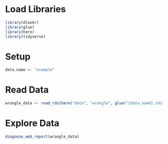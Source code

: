# Load Libraries
```r
library(dlookr)
library(glue)
library(here)
library(tidyverse)
```

# Setup
```r
data_name <- "example"
```

# Read Data
```r
wrangle_data <- read_rds(here("data", "wrangle", glue("{data_name}.rds")))
```

# Explore Data
```r
diagnose_web_report(wrangle_data)
```
